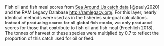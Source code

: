 Fish oil and fish meal scores from [Sea Around Us catch data](http://www.seaaroundus.org/) [@pauly2020] and the RAM Legacy Database [http://ramlegacy.org/](http://ramlegacy.org/). For this layer, nearly identical methods were used as in the fisheries sub-goal calculations. Instead of producing scores for all global fish stocks, we only produced scores for those that contribute to fish oil and fish meal (Froehlich 2018). The tonnes of harvest of these species were multiplied by 0.7 to reflect the proportion of this catch used for oil or feed. 
